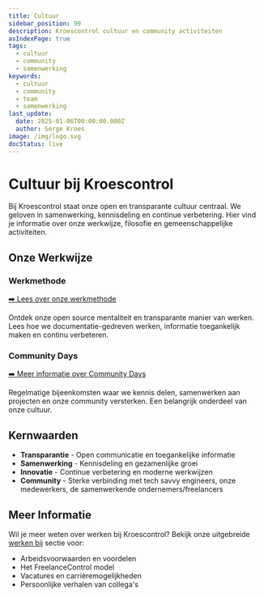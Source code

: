 ```yaml
---
title: Cultuur
sidebar_position: 99
description: Kroescontrol cultuur en community activiteiten
asIndexPage: true
tags:
  - cultuur
  - community
  - samenwerking
keywords:
  - cultuur
  - community
  - team
  - samenwerking
last_update:
  date: 2025-01-06T00:00:00.000Z
  author: Serge Kroes
image: /img/logo.svg
docStatus: live
---
```


# Cultuur bij Kroescontrol

Bij Kroescontrol staat onze open en transparante cultuur centraal. We geloven in samenwerking, kennisdeling en continue verbetering. Hier vind je informatie over onze werkwijze, filosofie en gemeenschappelijke activiteiten.

## Onze Werkwijze

### Werkmethode

[➡️ Lees over onze werkmethode](/cultuur/werkmethode)

Ontdek onze open source mentaliteit en transparante manier van werken. Lees hoe we documentatie-gedreven werken, informatie toegankelijk maken en continu verbeteren.

### Community Days

[➡️ Meer informatie over Community Days](/cultuur/community-days)

Regelmatige bijeenkomsten waar we kennis delen, samenwerken aan projecten en onze community versterken. Een belangrijk onderdeel van onze cultuur.

## Kernwaarden

- **Transparantie** - Open communicatie en toegankelijke informatie
- **Samenwerking** - Kennisdeling en gezamenlijke groei
- **Innovatie** - Continue verbetering en moderne werkwijzen
- **Community** - Sterke verbinding met tech savvy engineers, onze medewerkers, de samenwerkende ondernemers/freelancers

## Meer Informatie

Wil je meer weten over werken bij Kroescontrol? Bekijk onze uitgebreide [werken bij](/werken-bij/) sectie voor:

- Arbeidsvoorwaarden en voordelen
- Het FreelanceControl model
- Vacatures en carrièremogelijkheden
- Persoonlijke verhalen van collega's
